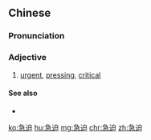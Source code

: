 ==Chinese==
{{zh-forms}}

===Pronunciation===
{{zh-pron
|m=jípò
|cat=a
}}

===Adjective===
{{zh-adj}}

# [[urgent]], [[pressing]], [[critical]]

====See also====
* {{zh-l|緊迫}}

[[ko:急迫]]
[[hu:急迫]]
[[mg:急迫]]
[[chr:急迫]]
[[zh:急迫]]